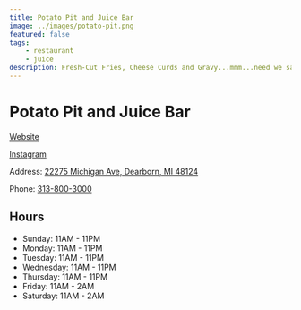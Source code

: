 ```yaml
---
title: Potato Pit and Juice Bar
image: ../images/potato-pit.png
featured: false
tags:
    - restaurant
    - juice
description: Fresh-Cut Fries, Cheese Curds and Gravy...mmm...need we say more?
---
```


# Potato Pit and Juice Bar

[Website](http://www.potatopitandjuicebar.com/)

[Instagram](https://www.instagram.com/potato.pit/)

Address: [22275 Michigan Ave, Dearborn, MI 48124](https://maps.app.goo.gl/71gbgdNjZ9Heon3P8)

Phone: [313-800-3000](313-800-3000)

## Hours

- Sunday: 11AM - 11PM
- Monday: 11AM - 11PM
- Tuesday: 11AM - 11PM
- Wednesday: 11AM - 11PM
- Thursday: 11AM - 11PM
- Friday: 11AM - 2AM
- Saturday: 11AM - 2AM